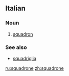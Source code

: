 ==Italian==

===Noun===
{{it-noun|m|squadroni}}

# [[squadron]]

===See also===
*[[squadriglia]]

[[ru:squadrone]]
[[zh:squadrone]]